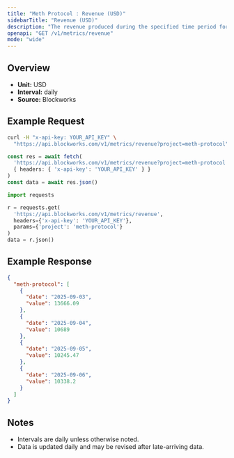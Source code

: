 ```yaml
---
title: "Meth Protocol : Revenue (USD)"
sidebarTitle: "Revenue (USD)"
description: "The revenue produced during the specified time period for given project."
openapi: "GET /v1/metrics/revenue"
mode: "wide"
---
```


## Overview

- **Unit:** USD
- **Interval:** daily
- **Source:** Blockworks

## Example Request

<CodeGroup>

```bash cURL
curl -H "x-api-key: YOUR_API_KEY" \
  "https://api.blockworks.com/v1/metrics/revenue?project=meth-protocol"
```

```typescript TypeScript
const res = await fetch(
  'https://api.blockworks.com/v1/metrics/revenue?project=meth-protocol',
  { headers: { 'x-api-key': 'YOUR_API_KEY' } }
)
const data = await res.json()
```

```python Python
import requests

r = requests.get(
  'https://api.blockworks.com/v1/metrics/revenue',
  headers={'x-api-key': 'YOUR_API_KEY'},
  params={'project': 'meth-protocol'}
)
data = r.json()
```

</CodeGroup>

## Example Response

```json
{
  "meth-protocol": [
    {
      "date": "2025-09-03",
      "value": 13666.09
    },
    {
      "date": "2025-09-04",
      "value": 10689
    },
    {
      "date": "2025-09-05",
      "value": 10245.47
    },
    {
      "date": "2025-09-06",
      "value": 10338.2
    }
  ]
}
```

## Notes
- Intervals are daily unless otherwise noted.
- Data is updated daily and may be revised after late-arriving data.
